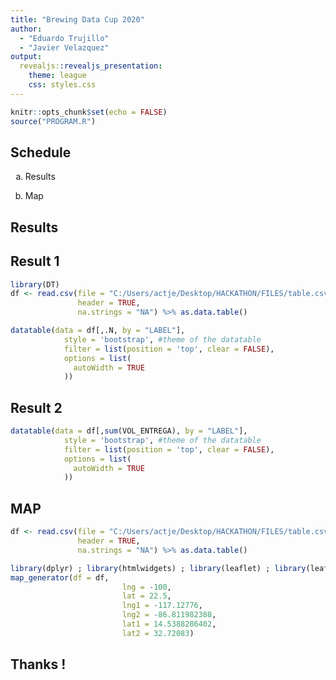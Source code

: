 ```yaml
---
title: "Brewing Data Cup 2020"
author: 
  - "Eduardo Trujillo"
  - "Javier Velazquez"
output:
  revealjs::revealjs_presentation:
    theme: league
    css: styles.css
---
```


```r
knitr::opts_chunk$set(echo = FALSE)
source("PROGRAM.R")
```

## Schedule

a. Results

b. Map


## Results

## Result 1

```r
library(DT)
df <- read.csv(file = "C:/Users/actje/Desktop/HACKATHON/FILES/table.csv",
               header = TRUE,
               na.strings = "NA") %>% as.data.table()
```

```r

datatable(data = df[,.N, by = "LABEL"], 
            style = 'bootstrap', #theme of the datatable
            filter = list(position = 'top', clear = FALSE),
            options = list(
              autoWidth = TRUE
            )) 

```

## Result 2

```r

datatable(data = df[,sum(VOL_ENTREGA), by = "LABEL"], 
            style = 'bootstrap', #theme of the datatable
            filter = list(position = 'top', clear = FALSE),
            options = list(
              autoWidth = TRUE
            )) 

```

## MAP

```r
df <- read.csv(file = "C:/Users/actje/Desktop/HACKATHON/FILES/table.csv",
               header = TRUE,
               na.strings = "NA") %>% as.data.table()

library(dplyr) ; library(htmlwidgets) ; library(leaflet) ; library(leaflet.extras)
map_generator(df = df,
                         lng = -100,
                         lat = 22.5,
                         lng1 = -117.12776,
                         lng2 = -86.811982388,
                         lat1 = 14.5388286402,
                         lat2 = 32.72083)
```


## Thanks !
